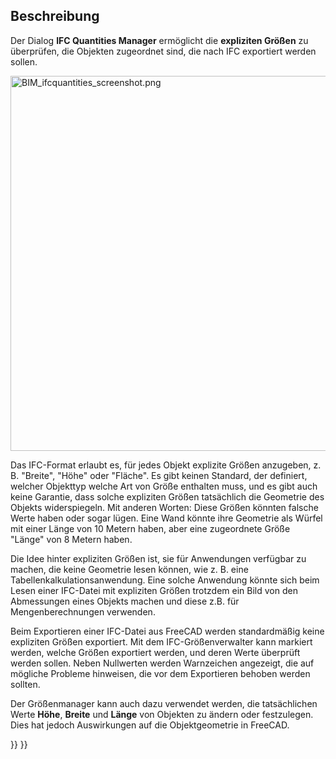 <languages/>

{{Docnav/de
|[[BIM_IfcElements/de|IfcElemente]]
|[[BIM_IfcProperties/de|IfcEigenschaften]]
|[[BIM_Workbench/de|BIM]]
|IconL=BIM_IfcElements.svg
|IconR=BIM_IfcProperties.svg
|IconC=Workbench_BIM.svg
}}

{{GuiCommand/de
|Name=BIM IfcQuantities
|Name/de=BIM IfcGrößen
|MenuLocation=Manage → Manage IFC quantities...
|Workbenches=[[BIM_Workbench/de|BIM]]
}}

<span id="Description"></span>
==Beschreibung==

Der Dialog '''IFC Quantities Manager''' ermöglicht die '''expliziten Größen''' zu überprüfen, die Objekten zugeordnet sind, die nach IFC exportiert werden sollen.

[[Image:BIM_ifcquantities_screenshot.png|600px]]
{{Caption|IFC Quantities Manager}}

Das IFC-Format erlaubt es, für jedes Objekt explizite Größen anzugeben, z. B. "Breite", "Höhe" oder "Fläche". Es gibt keinen Standard, der definiert, welcher Objekttyp welche Art von Größe enthalten muss, und es gibt auch keine Garantie, dass solche expliziten Größen tatsächlich die Geometrie des Objekts widerspiegeln. Mit anderen Worten: Diese Größen könnten falsche Werte haben oder sogar lügen. Eine Wand könnte ihre Geometrie als Würfel mit einer Länge von 10 Metern haben, aber eine zugeordnete Größe "Länge"  von 8 Metern haben.

Die Idee hinter expliziten Größen ist, sie für Anwendungen verfügbar zu machen, die keine Geometrie lesen können, wie z. B. eine Tabellenkalkulationsanwendung. Eine solche Anwendung könnte sich beim Lesen einer IFC-Datei mit expliziten Größen trotzdem ein Bild von den Abmessungen eines Objekts machen und diese z.B. für Mengenberechnungen verwenden.

Beim Exportieren einer IFC-Datei aus FreeCAD werden standardmäßig keine expliziten Größen exportiert. Mit dem IFC-Größenverwalter kann markiert werden, welche Größen exportiert werden, und deren Werte überprüft werden sollen. Neben Nullwerten werden Warnzeichen angezeigt, die auf mögliche Probleme hinweisen, die vor dem Exportieren behoben werden sollten.

Der Größenmanager kann auch dazu verwendet werden, die tatsächlichen Werte '''Höhe''', '''Breite''' und '''Länge''' von Objekten zu ändern oder festzulegen. Dies hat jedoch Auswirkungen auf die Objektgeometrie in FreeCAD.


{{Docnav/de
|[[BIM_IfcElements/de|IfcElemente]]
|[[BIM_IfcProperties/de|IfcEigenschaften]]
|[[BIM_Workbench/de|BIM]]
|IconL=BIM_IfcElements.svg
|IconR=BIM_IfcProperties.svg
|IconC=Workbench_BIM.svg
}}

{{BIM_Tools_navi{{#translation:}}}}
{{Userdocnavi{{#translation:}}}}